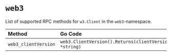 # `web3`

List of supported RPC methods for `w3.Client` in the `web3`-namespace.

| Method               | Go Code
| :------------------- | :-------
| `web3_clientVersion` | `web3.ClientVersion().Returns(clientVersion *string)`
